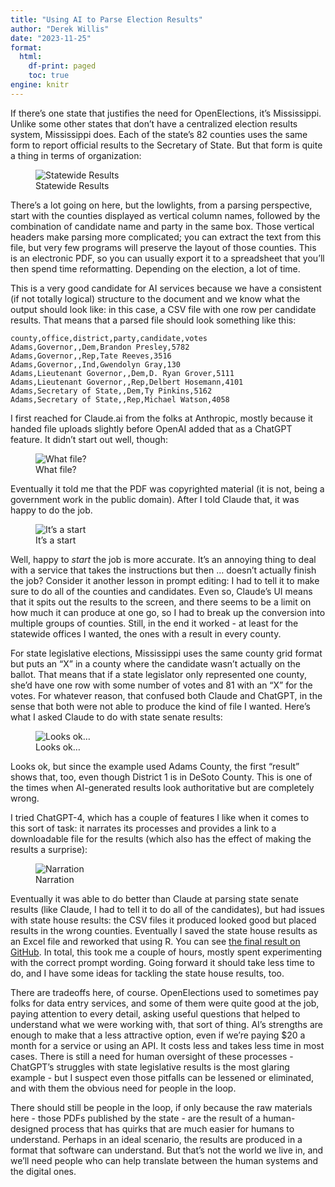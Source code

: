 ```yaml
---
title: "Using AI to Parse Election Results"
author: "Derek Willis"
date: "2023-11-25"
format:
  html:
    df-print: paged
    toc: true
engine: knitr
---
```


If there's one state that justifies the need for OpenElections, it's Mississippi. Unlike some other states that don't have a centralized election results system, Mississippi does. Each of the state's 82 counties uses the same form to report official results to the Secretary of State. But that form is quite a thing in terms of organization:

![Statewide Results](ms_statewide.png)

There's a lot going on here, but the lowlights, from a parsing perspective, start with the counties displayed as vertical column names, followed by the combination of candidate name and party in the same box. Those vertical headers make parsing more complicated; you can extract the text from this file, but very few programs will preserve the layout of those counties. This is an electronic PDF, so you can usually export it to a spreadsheet that you'll then spend time reformatting. Depending on the election, a lot of time.

This is a very good candidate for AI services because we have a consistent (if not totally logical) structure to the document and we know what the output should look like: in this case, a CSV file with one row per candidate results. That means that a parsed file should look something like this:

```         
county,office,district,party,candidate,votes
Adams,Governor,,Dem,Brandon Presley,5782
Adams,Governor,,Rep,Tate Reeves,3516
Adams,Governor,,Ind,Gwendolyn Gray,130
Adams,Lieutenant Governor,,Dem,D. Ryan Grover,5111
Adams,Lieutenant Governor,,Rep,Delbert Hosemann,4101
Adams,Secretary of State,,Dem,Ty Pinkins,5162
Adams,Secretary of State,,Rep,Michael Watson,4058
```

I first reached for Claude.ai from the folks at Anthropic, mostly because it handed file uploads slightly before OpenAI added that as a ChatGPT feature. It didn't start out well, though:

![What file?](claude_01.png)

Eventually it told me that the PDF was copyrighted material (it is not, being a government work in the public domain). After I told Claude that, it was happy to do the job.

![It's a start](claude_02.png)

Well, happy to *start* the job is more accurate. It's an annoying thing to deal with a service that takes the instructions but then ... doesn't actually finish the job? Consider it another lesson in prompt editing: I had to tell it to make sure to do all of the counties and candidates. Even so, Claude's UI means that it spits out the results to the screen, and there seems to be a limit on how much it can produce at one go, so I had to break up the conversion into multiple groups of counties. Still, in the end it worked - at least for the statewide offices I wanted, the ones with a result in every county.

For state legislative elections, Mississippi uses the same county grid format but puts an "X" in a county where the candidate wasn't actually on the ballot. That means that if a state legislator only represented one county, she'd have one row with some number of votes and 81 with an "X" for the votes. For whatever reason, that confused both Claude and ChatGPT, in the sense that both were not able to produce the kind of file I wanted. Here's what I asked Claude to do with state senate results:

![Looks ok...](claude_03.png)

Looks ok, but since the example used Adams County, the first "result" shows that, too, even though District 1 is in DeSoto County. This is one of the times when AI-generated results look authoritative but are completely wrong.

I tried ChatGPT-4, which has a couple of features I like when it comes to this sort of task: it narrates its processes and provides a link to a downloadable file for the results (which also has the effect of making the results a surprise):

![Narration](chatgpt_01.png)

Eventually it was able to do better than Claude at parsing state senate results (like Claude, I had to tell it to do all of the candidates), but had issues with state house results: the CSV files it produced looked good but placed results in the wrong counties. Eventually I saved the state house results as an Excel file and reworked that using R. You can see [the final result on GitHub](https://github.com/openelections/openelections-data-ms/blob/master/2023/20231107__ms__general__county.csv). In total, this took me a couple of hours, mostly spent experimenting with the correct prompt wording. Going forward it should take less time to do, and I have some ideas for tackling the state house results, too.

There are tradeoffs here, of course. OpenElections used to sometimes pay folks for data entry services, and some of them were quite good at the job, paying attention to every detail, asking useful questions that helped to understand what we were working with, that sort of thing. AI's strengths are enough to make that a less attractive option, even if we're paying \$20 a month for a service or using an API. It costs less and takes less time in most cases. There is still a need for human oversight of these processes - ChatGPT's struggles with state legislative results is the most glaring example - but I suspect even those pitfalls can be lessened or eliminated, and with them the obvious need for people in the loop.

There should still be people in the loop, if only because the raw materials here - those PDFs published by the state - are the result of a human-designed process that has quirks that are much easier for humans to understand. Perhaps in an ideal scenario, the results are produced in a format that software can understand. But that's not the world we live in, and we'll need people who can help translate between the human systems and the digital ones.